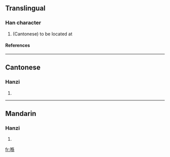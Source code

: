 ==Translingual==
===Han character===
{{Han char|rn=30|rad=口|as=09|sn=12|four=|canj=口人竹火 (ROHF)}}
# (Cantonese) to be located at
====References====
{{Han ref|kx=0201.121|hdz=10657.021|uh=55BA|ud=21946}}
----
==Cantonese==
===Hanzi===
{{yue-hanzi|jyut=|y=hai2}}
# {{defn|Cantonese}}
----
==Mandarin==
===Hanzi===
{{cmn-hanzi|pin=[[xì]] ([[xi4]])|wg=hsi<sup>4</sup>}}
# {{defn|Mandarin}}

[[fr:喺]]